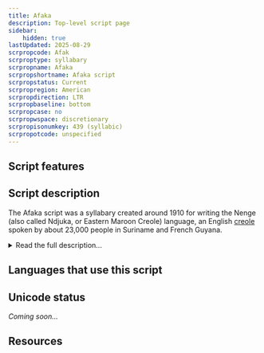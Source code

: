 ```yaml
---
title: Afaka
description: Top-level script page
sidebar:
    hidden: true
lastUpdated: 2025-08-29
scrpropcode: Afak
scrproptype: syllabary
scrpropname: Afaka
scrpropshortname: Afaka script
scrpropstatus: Current
scrpropregion: American
scrpropdirection: LTR
scrpropbaseline: bottom
scrpropcase: no
scrpropwspace: discretionary
scrpropisonumkey: 439 (syllabic)
scrpropotcode: unspecified
---
```



## Script features

<ScriptInfo />

## Script description

The Afaka script was a syllabary created around 1910 for writing the Nenge (also called Ndjuka, or Eastern Maroon Creole) language, an English [creole](/reference/glossary#creole) spoken by about 23,000 people in Suriname and French Guyana.

<details>
<summary>Read the full description...</summary>It is the only known indigenous script for a creole language. The script was named for its inventor, a Nenge man called Afaka Atumisi. It is now believed to have fallen into disuse.

Syllable structure in the Nenge language allows for initial consonant clusters containing a nasal and a stop, and for doubly articulated consonants (two consonants produced simultaneously at different places in the oral cavity). Vowels can also be complex or nasalized. If each of these is considered to be a single sound, as is the case for speakers of the language, syllables can be analyzed as exclusively consisting of a consonant + vowel. In the Afaka script, single letters were used to represent these complex consonant + vowel combinations. However, this resulted in many contrasts in the language being unrepresented in writing. The same letters were used to write [bo] 'bow' and [bṍ] 'bone', for example. Syllables starting with the sounds [b], [d], [dj],[f], [g], [l], [m], [n], [s], and [j] were written with the same letter regardless of the following vowel. The vowels [i] and [e] were not represented when following the consonants [l], [m], [s], and [w]. Tone is also contrastive in the language, but was not written. [na] 'is' and [ná] 'is not' vary only in tone, so were written the same. Given the predictable subject matter for which the script was generally used - most texts repeated many fixed religious expressions - this underrepresentation did not necessarily hamper understanding when reading. However, it became more problematic when users needed to express novel or less predictable expressions, which the deficiencies in the script left ambiguous.

One punctuation mark was used, a vertical line which marks the end of a clause or a sentence, roughly equivalent to a comma and a full stop. Inter-word spacing was used, but not by everyone.

Afaka's script came to the attention of the wider world in 1915, when Brother Bernard, a Catholic missionary in Suriname, observed a man reading a book full of unknown symbols. The man was Afaka's brother-in-law Abena, one of about 30 people to whom Afaka had taught the script. Abena asked Br. Bernard to dictate a number of liturgical Catholic prayers in Nenge, which he then recorded in the script. Much of what is known about the script is attributed to Br. Bernard's colleague, Father Morssink, who went to considerable lengths to study and propagate the script, with limited success.

The limited success of the script is believed to have been largely due to its underrepresentation of many phonological contrasts. It was likely due in part to its associations with European missionaries; some Nenge speakers saw it as a means to convert them to a European faith. In addition, literacy had never been a part of the Nenge society, and many saw no reason to change their traditional way of life, especially at a perceived cost to their spiritual welfare. A more controversial view is that the symbols already existed prior to the creation of the script, but that they had religious, rather than phonetic, significance. Many of them resemble acrophonic rebuses - stylized pictures of something which begins with the sound the symbol stands for - from Africa, where they may have been used in religious ceremonies. Some Nenge may have felt that using the sacred symbols for mundane or secular purposes would be irreverent.
</details>

## Languages that use this script

<WsList script='Afak' wsMax='5' />

## Unicode status

_Coming soon..._

## Resources

<ScriptResources detailSummary='seemore' />

